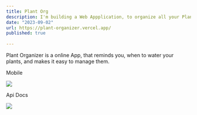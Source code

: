 ```yaml
---
title: Plant Org
description: I'm building a Web Appplication, to organize all your Plants
date: "2023-09-02"
url: https://plant-organizer.vercel.app/
published: true
  
---
```


Plant Organizer is a online App, that reminds you, when to water your plants, and makes it easy to manage them.

 Mobile

![](/plant-org-mobile.png)

 Api Docs

![](/plant-org-api-docs.png)
